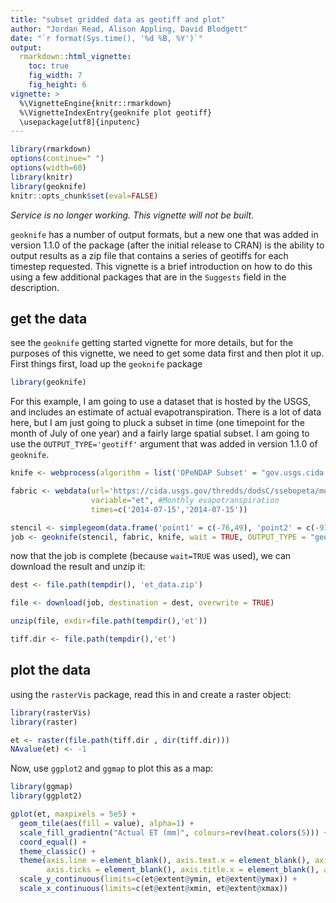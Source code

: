 ---
title: "subset gridded data as geotiff and plot"
author: "Jordan Read, Alison Appling, David Blodgett"
date: "`r format(Sys.time(), '%d %B, %Y')`"
output: 
  rmarkdown::html_vignette:
    toc: true
    fig_width: 7
    fig_height: 6
vignette: >
  %\VignetteEngine{knitr::rmarkdown}
  %\VignetteIndexEntry{geoknife plot geotiff}
  \usepackage[utf8]{inputenc}
---


```{r setup, include=FALSE}
library(rmarkdown)
options(continue=" ")
options(width=60)
library(knitr)
library(geoknife)
knitr::opts_chunk$set(eval=FALSE)
```

*Service is no longer working. This vignette will not be built.*

`geoknife` has a number of output formats, but a new one that was added in version 1.1.0 of the package (after the initial release to CRAN) is the ability to output results as a zip file that contains a series of geotiffs for each timestep requested. This vignette is a brief introduction on how to do this using a few additional packages that are in the `Suggests` field in the description. 

## get the data
see the `geoknife` getting started vignette for more details, but for the purposes of this vignette, we need to get some data first and then plot it up.  
First things first, load up the `geoknife` package
```{r, warning=FALSE, message=FALSE}
library(geoknife)
```
For this example, I am going to use a dataset that is hosted by the USGS, and includes an estimate of actual evapotranspiration. There is a lot of data here, but I am just going to pluck a subset in time (one timepoint for the month of July of one year) and a fairly large spatial subset. I am going to use the `OUTPUT_TYPE='geotiff'` argument that was added in version 1.1.0 of `geoknife`.

```{r, warning=FALSE, message=FALSE}
knife <- webprocess(algorithm = list('OPeNDAP Subset' = "gov.usgs.cida.gdp.wps.algorithm.FeatureCoverageOPeNDAPIntersectionAlgorithm"))

fabric <- webdata(url='https://cida.usgs.gov/thredds/dodsC/ssebopeta/monthly', 
                  variable="et", #Monthly evapotranspiration
                  times=c('2014-07-15','2014-07-15'))

stencil <- simplegeom(data.frame('point1' = c(-76,49), 'point2' = c(-93,40)))
job <- geoknife(stencil, fabric, knife, wait = TRUE, OUTPUT_TYPE = "geotiff")
```
now that the job is complete (because `wait=TRUE` was used), we can download the result and unzip it:
```{r, warning=FALSE, message=FALSE}
dest <- file.path(tempdir(), 'et_data.zip')

file <- download(job, destination = dest, overwrite = TRUE)

unzip(file, exdir=file.path(tempdir(),'et'))

tiff.dir <- file.path(tempdir(),'et')
```

## plot the data
using the `rasterVis` package, read this in and create a raster object:
```{r, warning=FALSE, message=FALSE}
library(rasterVis)
library(raster)

et <- raster(file.path(tiff.dir , dir(tiff.dir)))
NAvalue(et) <- -1
```
Now, use `ggplot2` and `ggmap` to plot this as a map:
```{r, warning=FALSE, message=FALSE}
library(ggmap)
library(ggplot2)

gplot(et, maxpixels = 5e5) + 
  geom_tile(aes(fill = value), alpha=1) +
  scale_fill_gradientn("Actual ET (mm)", colours=rev(heat.colors(5))) +
  coord_equal() + 
  theme_classic() + 
  theme(axis.line = element_blank(), axis.text.x = element_blank(), axis.text.y = element_blank(),
        axis.ticks = element_blank(), axis.title.x = element_blank(), axis.title.y = element_blank()) +
  scale_y_continuous(limits=c(et@extent@ymin, et@extent@ymax)) + 
  scale_x_continuous(limits=c(et@extent@xmin, et@extent@xmax))
```

